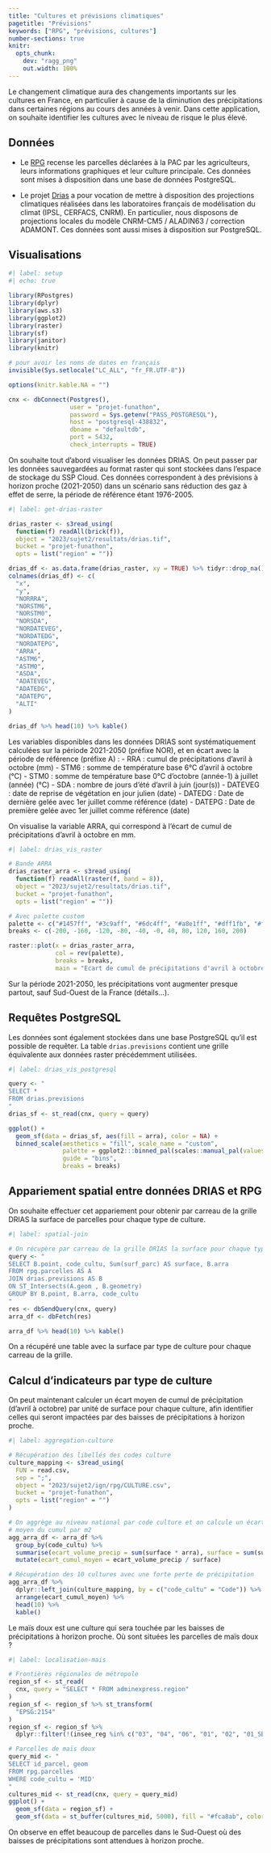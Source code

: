 ```yaml
---
title: "Cultures et prévisions climatiques"
pagetitle: "Prévisions"
keywords: ["RPG", "prévisions, cultures"]
number-sections: true
knitr:
  opts_chunk: 
    dev: "ragg_png"
    out.width: 100%
---
```


Le changement climatique aura des changements importants sur les cultures en France, en particulier à cause de la diminution des précipitations dans certaines régions au cours des années à venir. Dans cette application, on souhaite identifier les cultures avec le niveau de risque le plus élevé.

## Données

- Le [RPG](https://geoservices.ign.fr/rpg) recense les parcelles déclarées à la PAC par les agriculteurs, leurs informations graphiques et leur culture principale. Ces données sont mises à disposition dans une base de données PostgreSQL.

- Le projet [Drias](https://www.drias-climat.fr/) a pour vocation de mettre à disposition des projections climatiques réalisées dans les laboratoires français de modélisation du climat (IPSL, CERFACS, CNRM). En particulier, nous disposons de projections locales du modèle CNRM-CM5 / ALADIN63 / correction ADAMONT. Ces données sont aussi mises à disposition sur PostgreSQL. 

## Visualisations

```r
#| label: setup
#| echo: true

library(RPostgres)
library(dplyr)
library(aws.s3)
library(ggplot2)
library(raster)
library(sf)
library(janitor)
library(knitr)

# pour avoir les noms de dates en français
invisible(Sys.setlocale("LC_ALL", "fr_FR.UTF-8"))

options(knitr.kable.NA = "")

cnx <- dbConnect(Postgres(),
                 user = "projet-funathon",
                 password = Sys.getenv("PASS_POSTGRESQL"),
                 host = "postgresql-438832",
                 dbname = "defaultdb",
                 port = 5432,
                 check_interrupts = TRUE)
```

On souhaite tout d'abord visualiser les données DRIAS. On peut passer par les données sauvegardées au format raster qui sont stockées dans l'espace de stockage du SSP Cloud. Ces données correspondent à des prévisions à horizon proche (2021-2050) dans un scénario sans réduction des gaz à effet de serre, la période de référence étant 1976-2005.

```r
#| label: get-drias-raster

drias_raster <- s3read_using(
  function(f) readAll(brick(f)),
  object = "2023/sujet2/resultats/drias.tif",
  bucket = "projet-funathon",
  opts = list("region" = ""))

drias_df <- as.data.frame(drias_raster, xy = TRUE) %>% tidyr::drop_na()
colnames(drias_df) <- c(
  "x",
  "y",
  "NORRRA",
  "NORSTM6",
  "NORSTM0",
  "NORSDA",
  "NORDATEVEG",
  "NORDATEDG",
  "NORDATEPG",
  "ARRA",
  "ASTM6",
  "ASTM0",
  "ASDA",
  "ADATEVEG",
  "ADATEDG",
  "ADATEPG",
  "ALTI"
)

drias_df %>% head(10) %>% kable()
```

Les variables disponibles dans les données DRIAS sont systématiquement calculées sur la période 2021-2050 (préfixe NOR), et en écart avec la période de référence (préfixe A) :
- RRA : cumul de précipitations d'avril à octobre (mm)
- STM6 : somme de température base 6°C d'avril à octobre (°C)
- STM0 : somme de température base 0°C d'octobre (année-1) à juillet (année) (°C)
- SDA : nombre de jours d'été d'avril à juin (jour(s))
- DATEVEG : date de reprise de végétation en jour julien (date)
- DATEDG : Date de dernière gelée avec 1er juillet comme référence (date)
- DATEPG : Date de première gelée avec 1er juillet comme référence (date)

On visualise la variable ARRA, qui correspond à l'écart de cumul de précipitations d'avril à octobre en mm.

```r
#| label: drias_vis_raster

# Bande ARRA
drias_raster_arra <- s3read_using(
  function(f) readAll(raster(f, band = 8)),
  object = "2023/sujet2/resultats/drias.tif",
  bucket = "projet-funathon",
  opts = list("region" = ""))

# Avec palette custom
palette <- c("#1457ff", "#3c9aff", "#6dc4ff", "#a8e1ff", "#dff1fb", "#f8e9eb", "#fca8ab", "#f9575d", "#f2060b", "#a20102")
breaks <- c(-200, -160, -120, -80, -40, -0, 40, 80, 120, 160, 200)

raster::plot(x = drias_raster_arra,
             col = rev(palette),
             breaks = breaks,
             main = "Ecart de cumul de précipitations d'avril à octobre (mm) entre 2021-2050 et 1976-2005")
```

Sur la période 2021-2050, les précipitations vont augmenter presque partout, sauf Sud-Ouest de la France (détails...).

## Requêtes PostgreSQL 

Les données sont également stockées dans une base PostgreSQL qu'il est possible de requêter. La table `drias.previsions` contient une grille équivalente aux données raster précédemment utilisées.

```r
#| label: drias_vis_postgresql

query <- "
SELECT *
FROM drias.previsions
"
drias_sf <- st_read(cnx, query = query)

ggplot() + 
  geom_sf(data = drias_sf, aes(fill = arra), color = NA) +
  binned_scale(aesthetics = "fill", scale_name = "custom", 
               palette = ggplot2:::binned_pal(scales::manual_pal(values = rev(palette)[-1])),
               guide = "bins",
               breaks = breaks)
```

## Appariement spatial entre données DRIAS et RPG

On souhaite effectuer cet appariement pour obtenir par carreau de la grille DRIAS la surface de parcelles pour chaque type de culture.

```r
#| label: spatial-join

# On récupère par carreau de la grille DRIAS la surface pour chaque type de culture
query <- "
SELECT B.point, code_cultu, Sum(surf_parc) AS surface, B.arra
FROM rpg.parcelles AS A
JOIN drias.previsions AS B
ON ST_Intersects(A.geom , B.geometry)
GROUP BY B.point, B.arra, code_cultu
"
res <- dbSendQuery(cnx, query)
arra_df <- dbFetch(res)

arra_df %>% head(10) %>% kable()
```
On a récupéré une table avec la surface par type de culture pour chaque carreau de la grille.

## Calcul d'indicateurs par type de culture

On peut maintenant calculer un écart moyen de cumul de précipitation (d'avril à octobre) par unité de surface pour chaque culture, afin identifier celles qui seront impactées par des baisses de précipitations à horizon proche. 

```r
#| label: aggregation-culture

# Récupération des libellés des codes culture
culture_mapping <- s3read_using(
  FUN = read.csv,
  sep = ";",
  object = "2023/sujet2/ign/rpg/CULTURE.csv",
  bucket = "projet-funathon",
  opts = list("region" = "")
)

# On aggrège au niveau national par code culture et on calcule un écart
# moyen du cumul par m2
agg_arra_df <- arra_df %>%
  group_by(code_cultu) %>%
  summarise(ecart_volume_precip = sum(surface * arra), surface = sum(surface)) %>%
  mutate(ecart_cumul_moyen = ecart_volume_precip / surface)

# Récupération des 10 cultures avec une forte perte de précipitation
agg_arra_df %>%
  dplyr::left_join(culture_mapping, by = c("code_cultu" = "Code")) %>%
  arrange(ecart_cumul_moyen) %>%
  head(10) %>%
  kable()
```

Le maïs doux est une culture qui sera touchée par les baisses de précipitations à horizon proche. Où sont situées les parcelles de maïs doux ?

```r
#| label: localisation-mais

# Frontières régionales de métropole
region_sf <- st_read(
  cnx, query = "SELECT * FROM adminexpress.region"
)
region_sf <- region_sf %>% st_transform(
  "EPSG:2154"
)
region_sf <- region_sf %>%
  dplyr::filter(!(insee_reg %in% c("03", "04", "06", "01", "02", "01_SBSM")))

# Parcelles de maïs doux
query_mid <- "
SELECT id_parcel, geom
FROM rpg.parcelles
WHERE code_cultu = 'MID'
"
cultures_mid <- st_read(cnx, query = query_mid)
ggplot() + 
  geom_sf(data = region_sf) +
  geom_sf(data = st_buffer(cultures_mid, 5000), fill = "#fca8ab", color = NA)
```

On observe en effet beaucoup de parcelles dans le Sud-Ouest où des baisses de précipitations sont attendues à horizon proche.